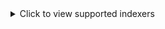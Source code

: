 <details>
  <summary>Click to view supported indexers</summary>

- Acid-Lounge
- AlphaRatio
- AnimeBytes
- BeyondHD
- BIT-HDTV
- BroadcasTheNet
- DanishBytes
- DigitalCore
- Empornium
- FileList
- GazelleGames
- HD-Torrents
- HDBits
- IPTorrents
- Milkie
- MoreThanTv
- MyAnonamouse
- Nebulance
- Norbits
- Orpheus
- PreToMe
- PassThePopcorn
- Redacted
- RevolutionTT
- SuperBits
- TorrentBytes
- TorrentDay
- TorrentDB
- TorrentLeech
- TorrentNetwork
- TorrentSeeds
- TorrentSyndikat
- TranceTraffic
- UHDBits

</details>
